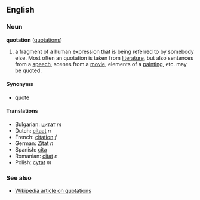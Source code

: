 ==English==
===Noun===
'''quotation''' ([[quotations]])

# a fragment of a human expression that is being referred to by somebody else.  Most often an quotation is taken from [[literature]], but also sentences from a [[speech]], scenes from a [[movie]], elements of a [[painting]], etc. may be quoted.

====Synonyms====
*[[quote]]

====Translations====
*Bulgarian: [[цитат]] ''m''
*Dutch: [[citaat]] ''n''
*French: [[citation]] ''f''
*German: [[Zitat]] ''n''
*Spanish: [[cita]]
*Romanian: [[citat]] ''n''
*Polish: [[cytat]] ''m''

===See also===
*[[w:Quotation|Wikipedia article on quotations]]